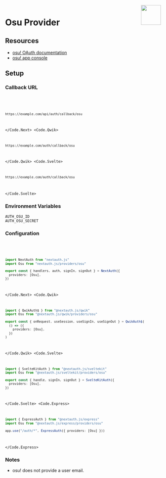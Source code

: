 
<img align="right" src="/img/providers/osu.svg" height="64" width="64" />

# Osu Provider

## Resources

- [osu! OAuth documentation](https://osu.ppy.sh/docs/index.html#authentication)
- [osu! app console](https://osu.ppy.sh/home/account/edit#new-oauth-application)

## Setup

### Callback URL

<Code>
  <Code.Next>

```bash
https://example.com/api/auth/callback/osu
```

  </Code.Next>
  <Code.Qwik>

```bash
https://example.com/auth/callback/osu
```

  </Code.Qwik>
  <Code.Svelte>

```bash
https://example.com/auth/callback/osu
```

  </Code.Svelte>
</Code>

### Environment Variables

```
AUTH_OSU_ID
AUTH_OSU_SECRET
```

### Configuration

<Code>
  <Code.Next>

```ts filename="/auth.ts"
import NextAuth from "nextauth.js"
import Osu from "nextauth.js/providers/osu"

export const { handlers, auth, signIn, signOut } = NextAuth({
  providers: [Osu],
})
```

  </Code.Next>
  <Code.Qwik>
  
```ts filename="/src/routes/plugin@auth.ts"
import { QwikAuth$ } from "@nextauth.js/qwik"
import Osu from "@nextauth.js/qwik/providers/osu"

export const { onRequest, useSession, useSignIn, useSignOut } = QwikAuth$(
  () => ({
    providers: [Osu],
  })
)
```

  </Code.Qwik>
  <Code.Svelte>

```ts filename="/src/auth.ts"
import { SvelteKitAuth } from "@nextauth.js/sveltekit"
import Osu from "@nextauth.js/sveltekit/providers/osu"

export const { handle, signIn, signOut } = SvelteKitAuth({
  providers: [Osu],
})
```

  </Code.Svelte>
  <Code.Express>

```ts filename="/src/app.ts"
import { ExpressAuth } from "@nextauth.js/express"
import Osu from "@nextauth.js/express/providers/osu"

app.use("/auth/*", ExpressAuth({ providers: [Osu] }))
```

  </Code.Express>
</Code>

### Notes

- osu! does not provide a user email.
